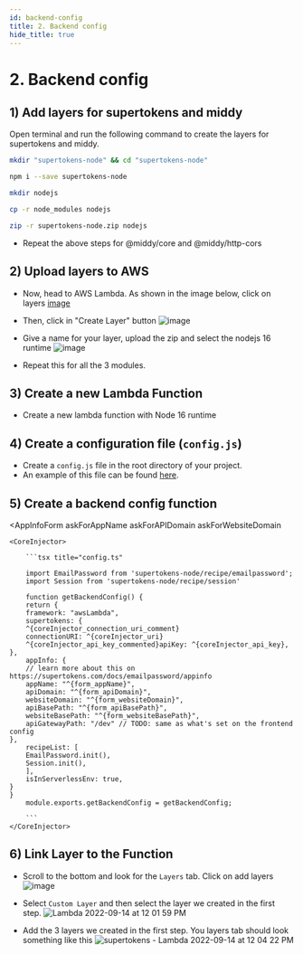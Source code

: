 ```yaml
---
id: backend-config
title: 2. Backend config
hide_title: true
---
```



# 2. Backend config

## 1) Add layers for supertokens and middy

Open terminal and run the following command to create the layers for supertokens and middy.
```bash
mkdir "supertokens-node" && cd "supertokens-node"
```
```bash
npm i --save supertokens-node
```

```bash
mkdir nodejs
```

```bash
cp -r node_modules nodejs
```

```bash
zip -r supertokens-node.zip nodejs
```
- Repeat the above steps for @middy/core and @middy/http-cors

## 2) Upload layers to AWS
- Now, head to AWS Lambda.
As shown in the image below, click on layers
[image](https://user-images.githubusercontent.com/20884782/190074706-3d1b6420-e812-48d9-aa04-8ea2d4a4c62d.png)

- Then, click in "Create Layer" button
![image](https://user-images.githubusercontent.com/20884782/190075143-57768a61-7efc-4b3d-a865-0d68e84f3005.png)

- Give a name for your layer, upload the zip and select the nodejs 16 runtime
![image](https://user-images.githubusercontent.com/20884782/190076214-47e1ba13-3f17-4dcb-afc9-90b3e8c0f53c.png)

- Repeat this for all the 3 modules.

## 3) Create a new Lambda Function
- Create a new lambda function with Node 16 runtime


## 4) Create a configuration file (`config.js`)
- Create a `config.js` file in the root directory of your project.
- An example of this file can be found [here](https://github.com/supertokens/supertokens-auth-react/blob/master/examples/with-aws-lambda/backend/config.js).


## 5) Create a backend config function

<AppInfoForm
    askForAppName
    askForAPIDomain
    askForWebsiteDomain
>

    <CoreInjector>

        ```tsx title="config.ts"

        import EmailPassword from 'supertokens-node/recipe/emailpassword';
        import Session from 'supertokens-node/recipe/session'

        function getBackendConfig() {
        return {
        framework: "awsLambda",
        supertokens: {
        ^{coreInjector_connection_uri_comment}
        connectionURI: ^{coreInjector_uri}
        ^{coreInjector_api_key_commented}apiKey: ^{coreInjector_api_key},
    },
        appInfo: {
        // learn more about this on https://supertokens.com/docs/emailpassword/appinfo
        appName: "^{form_appName}",
        apiDomain: "^{form_apiDomain}",
        websiteDomain: "^{form_websiteDomain}",
        apiBasePath: "^{form_apiBasePath}",
        websiteBasePath: "^{form_websiteBasePath}",
        apiGatewayPath: "/dev" // TODO: same as what's set on the frontend config
    },
        recipeList: [
        EmailPassword.init(),
        Session.init(),
        ],
        isInServerlessEnv: true,
    }
    }
        module.exports.getBackendConfig = getBackendConfig;

        ```
    </CoreInjector>

</AppInfoForm>

## 6) Link Layer to the Function

- Scroll to the bottom and look for the `Layers` tab. Click on add layers
![image](https://user-images.githubusercontent.com/20884782/190076987-02e9f585-d870-4dac-bd96-d55ce71596c4.png)

- Select `Custom Layer` and then select the layer we created in the first step.
![Lambda 2022-09-14 at 12 01 59 PM](https://user-images.githubusercontent.com/20884782/190077385-55f9db2f-190b-42ed-ab09-70d94ec3b7a3.jpg)

-  Add the 3 layers we created in the first step. You layers tab should look something like this
![supertokens - Lambda 2022-09-14 at 12 04 22 PM](https://user-images.githubusercontent.com/20884782/190077670-fa4d1db4-67c6-4827-b52f-3f978d36b2be.jpg)
